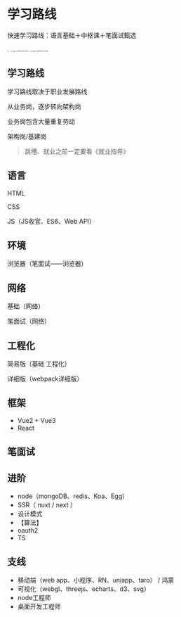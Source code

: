

# 学习路线


快速学习路线：语言基础＋中枢课＋笔面试甄选

<img src="https://raw.githubusercontent.com/littleJH/PicBed/main/img/image-20240826135126178.png" style="zoom:20%;" />	

<img src="https://raw.githubusercontent.com/littleJH/PicBed/main/img/image-20240826135222425.png" alt="image-20240826135222425" style="zoom:20%;" />	


<img src="https://raw.githubusercontent.com/littleJH/PicBed/main/img/image-20240826135207326.png" alt="image-20240826135207326" style="zoom:20%;" />



## **学习路线**

学习路线取决于职业发展路线

从业务岗，逐步转向架构岗

业务岗包含大量重复劳动

架构岗/基建岗

> 跳槽、就业之前一定要看《就业指导》
> 

## **语言**

HTML

CSS

JS（JS收官、ES6、Web API）

## **环境**

浏览器（笔面试——浏览器）

## **网络**

基础（网络）

笔面试（网络）

## **工程化**

简易版（基础 工程化）

详细版（webpack详细版）

## **框架**

- Vue2 + Vue3
- React

## **笔面试**

## **进阶**

- node（mongoDB、redis、Koa、Egg）
- SSR（ nuxt / next ）
- 设计模式
- 【算法】
- oauth2
- TS

## **支线**

- 移动端（web app、小程序、RN、uniapp、taro） / 鸿蒙
- 可视化（webgl、threejs、echarts、d3、svg）
- node工程师
- 桌面开发工程师